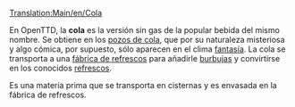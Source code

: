 [[Translation:Main/en/Cola]]
{{es/Carga| carga  = Cola
| imagen = ColaWells.png
| producida =[[Main/es/Pozos de cola|Pozos de cola]]
| aceptada  =[[Main/es/Fábrica de refrescos|Fábrica de refrescos]]
}}

En OpenTTD, la '''cola''' es la versión sin gas de la popular bebida del mismo nombre. Se obtiene en los [[Main/es/Pozos de cola|pozos de cola]], que por su naturaleza misteriosa y algo cómica, por supuesto, sólo aparecen en el clima [[Main/en/Clima/Es#Fantasía|fantasía]]. La cola se transporta a una [[Main/es/Fábrica de refrescos|fábrica de refrescos]] para añadirle [[Main/es/Burbujas|burbujas]] y convirtirse en los conocidos [[Main/es/Refrescos|refrescos]].

Es una materia prima que se transporta en cisternas y es envasada en la fábrica de refrescos.